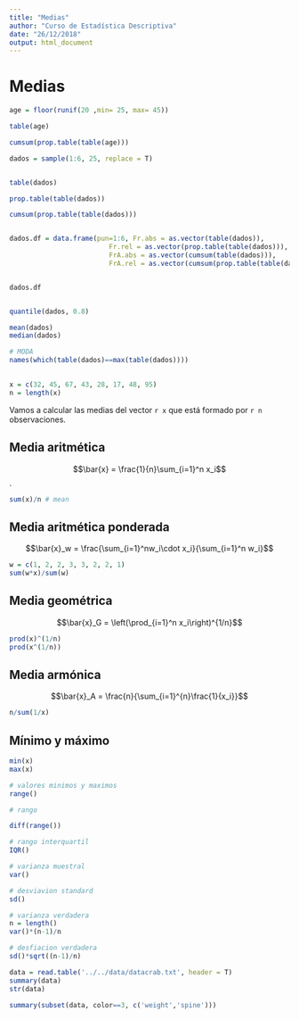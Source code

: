 ```yaml
---
title: "Medias"
author: "Curso de Estadística Descriptiva"
date: "26/12/2018"
output: html_document
---
```


# Medias

```r
age = floor(runif(20 ,min= 25, max= 45))

table(age)

cumsum(prop.table(table(age)))

dados = sample(1:6, 25, replace = T)


table(dados)

prop.table(table(dados))

cumsum(prop.table(table(dados)))


dados.df = data.frame(pun=1:6, Fr.abs = as.vector(table(dados)),
                         Fr.rel = as.vector(prop.table(table(dados))),
                         FrA.abs = as.vector(cumsum(table(dados))),
                         FrA.rel = as.vector(cumsum(prop.table(table(dados)))))


dados.df


quantile(dados, 0.8)
```

```r
mean(dados)
median(dados)

# MODA
names(which(table(dados)==max(table(dados))))
  

```



```r
x = c(32, 45, 67, 43, 28, 17, 48, 95)
n = length(x)
```

Vamos a calcular las medias del vector `r x` que está formado por `r n` observaciones.

## Media aritmética

$$\bar{x} = \frac{1}{n}\sum_{i=1}^n x_i$$.

```r
sum(x)/n # mean
```


## Media aritmética ponderada

$$\bar{x}_w = \frac{\sum_{i=1}^nw_i\cdot x_i}{\sum_{i=1}^n w_i}$$

```r
w = c(1, 2, 2, 3, 3, 2, 2, 1)
sum(w*x)/sum(w)
```


## Media geométrica

$$\bar{x}_G = \left(\prod_{i=1}^n x_i\right)^{1/n}$$

```r
prod(x)^(1/n)
prod(x^(1/n))
```

## Media armónica

$$\bar{x}_A = \frac{n}{\sum_{i=1}^{n}\frac{1}{x_i}}$$

```r
n/sum(1/x)
```

## Mínimo y máximo

```r
min(x)
max(x)
```



```r
# valores minimos y maximos
range()

# rango

diff(range())

# rango interquartil
IQR()

# varianza muestral
var()

# desviavion standard
sd()

# varianza verdadera
n = length()
var()*(n-1)/n

# desfiacion verdadera
sd()*sqrt((n-1)/n)

```


```r
data = read.table('../../data/datacrab.txt', header = T)
summary(data)
str(data)

summary(subset(data, color==3, c('weight','spine')))
```


